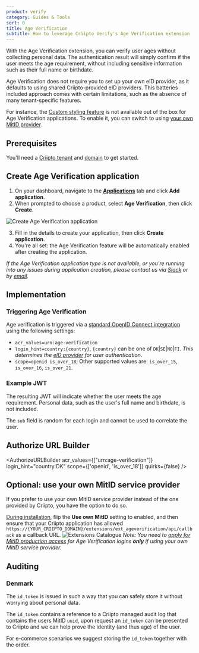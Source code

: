 ```yaml
---
product: verify
category: Guides & Tools
sort: 0
title: Age Verification
subtitle: How to leverage Criipto Verify's Age Verification extension
---
```




With the Age Verification extension, you can verify user ages without collecting personal data.
The authentication result will simply confirm if the user meets the age requirement, without including sensitive information such as their full name or birthdate.

<Highlight icon="info">

Age Verification does not require you to set up your own eID provider, as it defaults to using shared Criipto-provided eID providers. This batteries included approach comes with certain limitations, such as the absence of many tenant-specific features.

For instance, the [Custom styling feature](https://docs.criipto.com/verify/guides/custom-styling/) is not available out of the box for Age Verification applications. To enable it, you can switch to using [your own MitID provider](https://docs.criipto.com/verify/guides/age-verification/#optional-use-your-own-mitid-service-provider).

</Highlight>

## Prerequisites

You'll need a [Criipto tenant](https://docs.criipto.com/verify/getting-started/basics/#tenants) and [domain](https://dashboard.criipto.com/domains) to get started.

## Create Age Verification application

1. On your dashboard, navigate to the [**Applications**](https://dashboard.criipto.com/applications) tab and click **Add application**.
2. When prompted to choose a product, select **Age Verification**, then click **Create**.

![Create Age Verification application](./images/age-verification-create.png)

3. Fill in the details to create your application, then click **Create application**.
4. You're all set: the Age Verification feature will be automatically enabled after creating the application.

<Highlight icon="info">

_If the Age Verification application type is not available, or you're running into any issues during application creation, please contact us via [Slack](https://tiny.cc/criipto-slack) or by [email](mailto:support@criipto.com)._

</Highlight>

## Implementation

### Triggering Age Verification

Age verification is triggered via a [standard OpenID Connect integration](/verify/getting-started/oidc-intro/) using the following settings:

- `acr_values=urn:age-verification`
- `login_hint=country:{country}`, `{country}` can be one of `DK`|`SE`|`NO`|`FI`. _This determines the [eID provider](/verify/e-ids/) for user authentication_.
- `scope=openid is_over_18`; Other supported values are: `is_over_15`, `is_over_16`, `is_over_21`.

### Example JWT

The resulting JWT will indicate whether the user meets the age requirement. Personal data, such as the user's full name and birthdate, is not included.


<JwtSnippet />

<Highlight icon="info">

The `sub` field is random for each login and cannot be used to correlate the user.

</Highlight>

## Authorize URL Builder


<AuthorizeURLBuilder
  acr_values={["urn:age-verification"]}
  login_hint="country:DK"
  scope={['openid', 'is_over_18']}
  quirks={false}
/>

## Optional: use your own MitID service provider

If you prefer to use your own MitID service provider instead of the one provided by Criipto, you have the option to do so. 

[During installation](/verify/guides/age-verification/#installation), flip the **Use own MitID** setting to enabled, and then ensure that your Criipto application has allowed `https://{YOUR_CRIIPTO_DOMAIN}/extensions/ext_ageverification/api/callback` as a callback URL.
![Extensions Catalogue](./images/age-verification-own-MitID.png)
*Note: You need to [apply for MitID production access](/verify/e-ids/danish-mitid/#apply-for-production-access) for Age Verification logins **only** if using your own MitID service provider.*

## Auditing

### Denmark

The `id_token` is issued in such a way that you can safely store it without worrying about personal data.

The `id_token` contains a reference to a Criipto managed audit log that contains the users MitID `uuid`,
upon request an `id_token` can be presented to Criipto and we can help prove the identity (and thus age) of the user.

For e-commerce scenarios we suggest storing the `id_token` together with the order.

